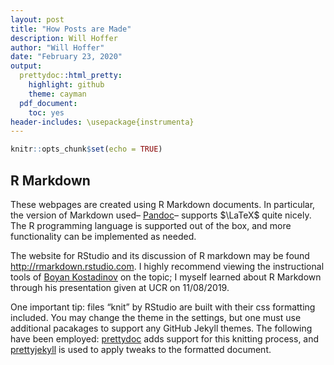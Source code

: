 ```yaml
---
layout: post
title: "How Posts are Made"
description: Will Hoffer
author: "Will Hoffer"
date: "February 23, 2020"
output:
  prettydoc::html_pretty:
    highlight: github
    theme: cayman
  pdf_document:
    toc: yes
header-includes: \usepackage{instrumenta}
---
```


```r
knitr::opts_chunk$set(echo = TRUE)
```

## R Markdown

These webpages are created using R Markdown documents. In particular, the version of Markdown used-- [Pandoc](https://pandoc.org/)-- supports $\LaTeX$ quite nicely. The R programming language is supported out of the box, and more functionality can be implemented as needed. 

The website for RStudio and its discussion of R markdown may be found <http://rmarkdown.rstudio.com>. I highly recommend viewing the instructional tools of [Boyan Kostadinov](https://citytech-cuny.academia.edu/BoyanKostadinov/Teaching-Documents) on the topic; I myself learned about R Markdown through his presentation given at UCR on 11/08/2019.

One important tip: files "knit" by RStudio are built with their css formatting included. You may change the theme in the settings, but one must use additional pacakages to support any GitHub Jekyll themes. The following have been employed: [prettydoc](https://github.com/yixuan/prettydoc/) adds support for this knitting process, and [prettyjekyll](https://github.com/privefl/jekyll-now-r-template) is used to apply tweaks to the formatted document.


